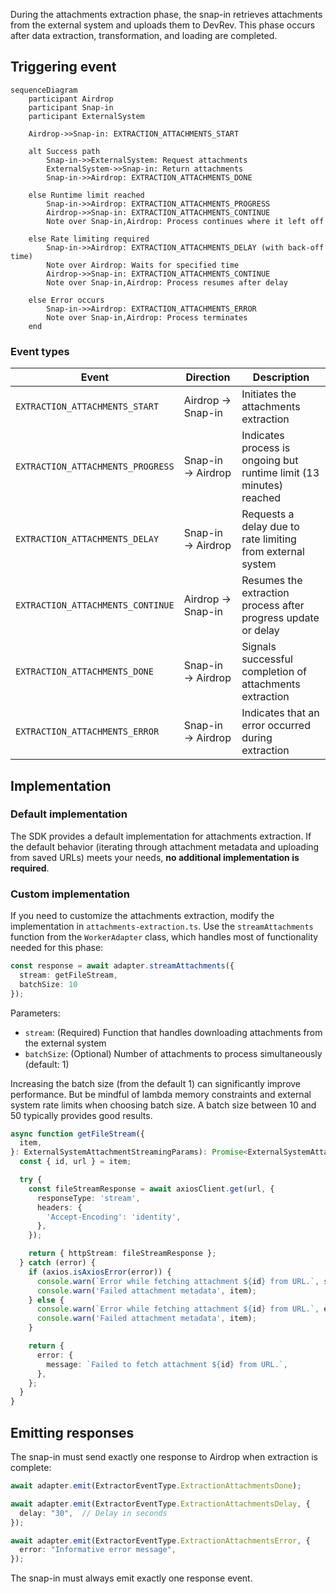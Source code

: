 During the attachments extraction phase, the snap-in retrieves attachments from the external system and uploads them to DevRev. This phase occurs after data extraction, transformation, and loading are completed.

## Triggering event

```mermaid
sequenceDiagram
    participant Airdrop
    participant Snap-in
    participant ExternalSystem
    
    Airdrop->>Snap-in: EXTRACTION_ATTACHMENTS_START
    
    alt Success path
        Snap-in->>ExternalSystem: Request attachments
        ExternalSystem->>Snap-in: Return attachments
        Snap-in->>Airdrop: EXTRACTION_ATTACHMENTS_DONE
    
    else Runtime limit reached
        Snap-in->>Airdrop: EXTRACTION_ATTACHMENTS_PROGRESS
        Airdrop->>Snap-in: EXTRACTION_ATTACHMENTS_CONTINUE
        Note over Snap-in,Airdrop: Process continues where it left off
    
    else Rate limiting required
        Snap-in->>Airdrop: EXTRACTION_ATTACHMENTS_DELAY (with back-off time)
        Note over Airdrop: Waits for specified time
        Airdrop->>Snap-in: EXTRACTION_ATTACHMENTS_CONTINUE
        Note over Snap-in,Airdrop: Process resumes after delay
    
    else Error occurs
        Snap-in->>Airdrop: EXTRACTION_ATTACHMENTS_ERROR
        Note over Snap-in,Airdrop: Process terminates
    end
```

### Event types

| Event | Direction | Description |
|-------|-----------|-------------|
| `EXTRACTION_ATTACHMENTS_START` | Airdrop → Snap-in | Initiates the attachments extraction |
| `EXTRACTION_ATTACHMENTS_PROGRESS` | Snap-in → Airdrop | Indicates process is ongoing but runtime limit (13 minutes) reached |
| `EXTRACTION_ATTACHMENTS_DELAY` | Snap-in → Airdrop | Requests a delay due to rate limiting from external system |
| `EXTRACTION_ATTACHMENTS_CONTINUE` | Airdrop → Snap-in | Resumes the extraction process after progress update or delay |
| `EXTRACTION_ATTACHMENTS_DONE` | Snap-in → Airdrop | Signals successful completion of attachments extraction |
| `EXTRACTION_ATTACHMENTS_ERROR` | Snap-in → Airdrop | Indicates that an error occurred during extraction |

## Implementation

### Default implementation

The SDK provides a default implementation for attachments extraction. If the default behavior (iterating through attachment metadata and uploading from saved URLs) meets your needs, **no additional implementation is required**.

### Custom implementation

If you need to customize the attachments extraction, modify the implementation in `attachments-extraction.ts`.
Use the `streamAttachments` function from the `WorkerAdapter` class, which handles most of functionality needed for this phase:

```typescript
const response = await adapter.streamAttachments({
  stream: getFileStream,
  batchSize: 10
});
```

Parameters:
- `stream`: (Required) Function that handles downloading attachments from the external system
- `batchSize`: (Optional) Number of attachments to process simultaneously (default: 1)

Increasing the batch size (from the default 1) can significantly improve performance. But be mindful of lambda memory constraints and external system rate limits when choosing batch size. A batch size between 10 and 50 typically provides good results.

```typescript Example 'stream' function
async function getFileStream({
  item,
}: ExternalSystemAttachmentStreamingParams): Promise<ExternalSystemAttachmentStreamingResponse> {
  const { id, url } = item;

  try {
    const fileStreamResponse = await axiosClient.get(url, {
      responseType: 'stream',
      headers: {
        'Accept-Encoding': 'identity',
      },
    });

    return { httpStream: fileStreamResponse };
  } catch (error) {
    if (axios.isAxiosError(error)) {
      console.warn(`Error while fetching attachment ${id} from URL.`, serializeAxiosError(error));
      console.warn('Failed attachment metadata', item);
    } else {
      console.warn(`Error while fetching attachment ${id} from URL.`, error);
      console.warn('Failed attachment metadata', item);
    }

    return {
      error: {
        message: `Failed to fetch attachment ${id} from URL.`,
      },
    };
  }
}
```

## Emitting responses

The snap-in must send exactly one response to Airdrop when extraction is complete:

```typescript Success response
await adapter.emit(ExtractorEventType.ExtractionAttachmentsDone);
```

```typescript Delay response (for rate limiting)
await adapter.emit(ExtractorEventType.ExtractionAttachmentsDelay, {
  delay: "30",  // Delay in seconds
});
```

```typescript Error response
await adapter.emit(ExtractorEventType.ExtractionAttachmentsError, {
  error: "Informative error message",
});
```

<Note>The snap-in must always emit exactly one response event.</Note>
